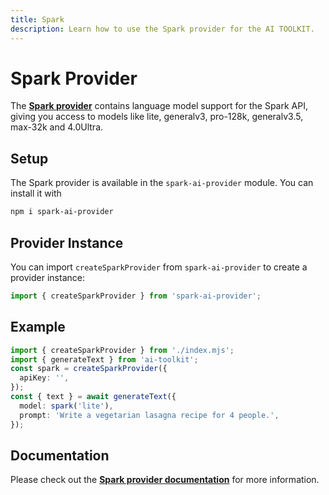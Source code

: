 ```yaml
---
title: Spark
description: Learn how to use the Spark provider for the AI TOOLKIT.
---
```


# Spark Provider

The **[Spark provider](https://github.com/klren0312/spark-ai-provider)** contains language model support for the Spark API, giving you access to models like lite, generalv3, pro-128k, generalv3.5, max-32k and 4.0Ultra.

## Setup

The Spark provider is available in the `spark-ai-provider` module. You can install it with

```bash
npm i spark-ai-provider
```

## Provider Instance

You can import `createSparkProvider` from `spark-ai-provider` to create a provider instance:

```ts
import { createSparkProvider } from 'spark-ai-provider';
```

## Example

```ts
import { createSparkProvider } from './index.mjs';
import { generateText } from 'ai-toolkit';
const spark = createSparkProvider({
  apiKey: '',
});
const { text } = await generateText({
  model: spark('lite'),
  prompt: 'Write a vegetarian lasagna recipe for 4 people.',
});
```

## Documentation

Please check out the **[Spark provider documentation](https://github.com/klren0312/spark-ai-provider)** for more information.
